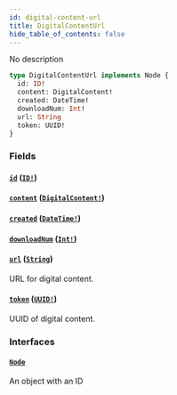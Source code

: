 ```yaml
---
id: digital-content-url
title: DigitalContentUrl
hide_table_of_contents: false
---
```


No description

```graphql
type DigitalContentUrl implements Node {
  id: ID!
  content: DigitalContent!
  created: DateTime!
  downloadNum: Int!
  url: String
  token: UUID!
}
```

### Fields

#### [`id`](#) ([`ID!`](../../../developer/api-reference/scalars/id))

#### [`content`](#) ([`DigitalContent!`](../../../developer/api-reference/objects/digital-content))

#### [`created`](#) ([`DateTime!`](../../../developer/api-reference/scalars/date-time))

#### [`downloadNum`](#) ([`Int!`](../../../developer/api-reference/scalars/int))

#### [`url`](#) ([`String`](../../../developer/api-reference/scalars/string))

URL for digital content.

#### [`token`](#) ([`UUID!`](../../../developer/api-reference/scalars/uuid))

UUID of digital content.

### Interfaces

#### [`Node`](../../../developer/api-reference/interfaces/node)

An object with an ID
